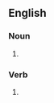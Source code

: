 ==English==

===Noun===
{{head|en|noun form}}

# {{plural of|en|conjugate}}

===Verb===
{{head|en|verb form}}

# {{en-third-person singular of|conjugate}}